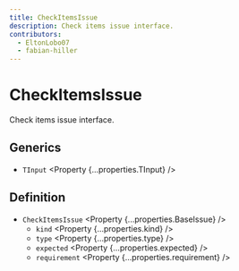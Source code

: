```yaml
---
title: CheckItemsIssue
description: Check items issue interface.
contributors:
  - EltonLobo07
  - fabian-hiller
---
```



# CheckItemsIssue

Check items issue interface.

## Generics

- `TInput` <Property {...properties.TInput} />

## Definition

- `CheckItemsIssue` <Property {...properties.BaseIssue} />
  - `kind` <Property {...properties.kind} />
  - `type` <Property {...properties.type} />
  - `expected` <Property {...properties.expected} />
  - `requirement` <Property {...properties.requirement} />
